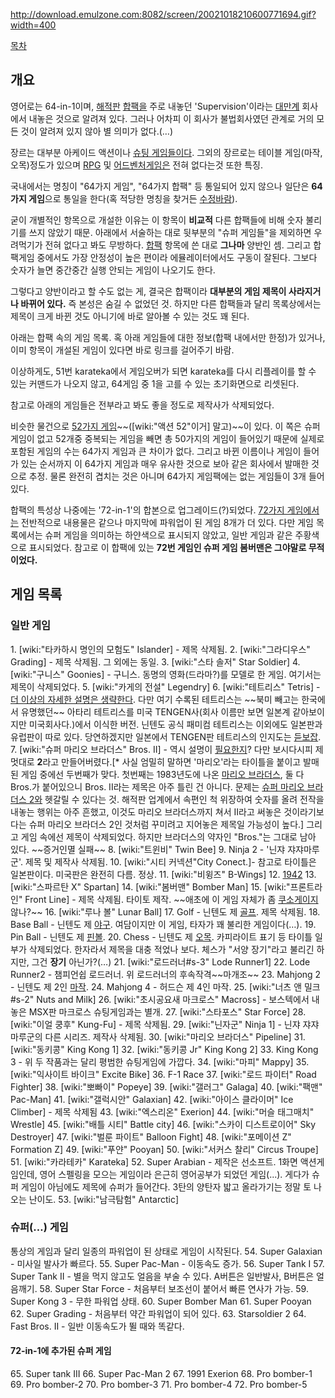 http://download.emulzone.com:8082/screen/20021018210600771694.gif?width=400

[[목차]]

== 개요 ==
영어로는 64-in-1이며, [[해적판]] [[합팩]]을 주로 내놓던 'Supervision'이라는 [[대만]]계 회사에서 내놓은 것으로 알려져 있다. 그러나 어차피 이 회사가 불법회사였던 관계로 거의 모든 것이 알려져 있지 않아 별 의미가 없다.(…)

장르는 대부분 아케이드 액션이나 [[슈팅 게임]]들이다. 그외의 장르로는 테이블 게임(마작, 오목)정도가 있으며 [[RPG]] 및 [[어드벤처]]게임은 전혀 없다는것 또한 특징.

국내에서는 명칭이 "64가지 게임", "64가지 합팩" 등 통일되어 있지 않으나 일단은 '''64가지 게임'''으로 통일을 한다(혹 적당한 명칭을 찾거든 [[수정바람]]).

굳이 개별적인 항목으로 개설한 이유는 이 항목이 '''비교적''' 다른 합팩들에 비해 숫자 불리기를 쓰지 않았기 때문. 아래에서 서술하는 대로 뒷부분의 "슈퍼 게임들"을 제외하면 우려먹기가 전혀 없다고 봐도 무방하다. [[합팩]] 항목에 쓴 대로 '''그나마''' 양반인 셈. 그리고 합팩게임 중에서도 가장 안정성이 높은 편이라 에뮬레이터에서도 구동이 잘된다. 그보다 숫자가 늘면 중간중간 실행 안되는 게임이 나오기도 한다.

그렇다고 양반이라고 할 수도 없는 게, 결국은 합팩이라 '''대부분의 게임 제목이 사라지거나 바뀌어 있다.''' 즉 본성은 숨길 수 없었던 것. 하지만 다른 합팩들과 달리 목록상에서는 제목이 크게 바뀐 것도 아니기에 바로 알아볼 수 있는 것도 꽤 된다.

아래는 합팩 속의 게임 목록. 혹 아래 게임들에 대한 정보(합팩 내에서만 한정)가 있거나, 이미 항목이 개설된 게임이 있다면 바로 링크를 걸어주기 바람. 

이상하게도, 51번 karateka에서 게임오버가 되면 karateka를 다시 리플레이를 할 수 있는 커맨드가 나오지 않고, 64게임 중 1을 고를 수 있는 초기화면으로 리셋된다.

참고로 아래의 게임들은 전부라고 봐도 좋을 정도로 제작사가 삭제되었다. 

비슷한 물건으로 [[52가지 게임]]~~([wiki:"액션 52"이거] 말고)~~이 있다. 이 쪽은 슈퍼 게임이 없고 52개중 중복되는 게임을 빼면 총 50가지의 게임이 들어있기 때문에 실제로 포함된 게임의 수는 64가지 게임과 큰 차이가 없다. 그리고 바뀐 이름이나 게임이 들어가 있는 순서까지 이 64가지 게임과 매우 유사한 것으로 보아 같은 회사에서 발매한 것으로 추정. 물론 완전히 겹치는 것은 아니며 64가지 게임팩에는 없는 게임들이 3개 들어있다.

합팩의 특성상 나중에는 '72-in-1'의 합본으로 업그레이드(?)되었다. [[72가지 게임]]에서는 전반적으로 내용물은 같으나 마지막에 파워업이 된 게임 8개가 더 있다. 다만 게임 목록에서는 슈퍼 게임을 의미하는 하얀색으로 표시되지 않았고, 일반 게임과 같은 주황색으로 표시되었다. 참고로 이 합팩에 있는 '''72번 게임인 슈퍼 게임 봄버맨은 그야말로 무적이었다.'''

== 게임 목록 ==
=== 일반 게임 ===
1. [wiki:"타카하시 명인의 모험도" Islander] - 제목 삭제됨.
2. [wiki:"그라디우스" Grading] - 제목 삭제됨. 그 외에는 동일.
3. [wiki:"스타 솔저" Star Soldier]
4. [wiki:"구니스" Goonies] - 구니스. 동명의 영화(드라마?)를 모델로 한 게임. 여기서는 제목이 삭제되었다.
5. [wiki:"카게의 전설" Legendry]
6. [wiki:"테트리스" Tetris] - [[더 이상의 자세한 설명은 생략한다]]. 다만 여기 수록된 테트리스는 ~~북미 빼고는 한국에서 유명했던~~ 아타리 테트리스를 미국 TENGEN사(회사 이름만 보면 일본계 같아보이지만 미국회사다.)에서 이식한 버전. 닌텐도 공식 패미컴 테트리스는 이외에도 일본판과 유럽판이 따로 있다. 당연하겠지만 일본에서 TENGEN판 테트리스의 인지도는 [[듣보잡]].
7. [wiki:"슈퍼 마리오 브라더스" Bros. II] - 역시 설명이 [[필요한지]]? 다만 보시다시피 제 멋대로 '''2'''라고 만들어버렸다.[* 사실 엄밀히 말하면 '마리오'라는 타이틀을 붙이고 발매된 게임 중에선 두번째가 맞다. 첫번째는 1983년도에 나온 [[마리오 브라더스]], 둘 다 Bros.가 붙어있으니 Bros. II라는 제목은 아주 틀린 건 아니다. 문제는 [[슈퍼 마리오 브라더스 2]]와 헷갈릴 수 있다는 것. 해적판 업계에서 속편인 척 위장하여 숫자를 올려 전작을 내놓는 행위는 아주 흔했고, 이것도 마리오 브라더스까지 쳐서 II라고 써놓은 것이라기보다는 슈퍼 마리오 브라더스 2인 것처럼 꾸미려고 지어놓은 제목일 가능성이 높다.] 그리고 게임 속에선 제목이 삭제되었다. 하지만 브라더스의 약자인 "Bros."는 그대로 남아 있다. ~~증거인멸 실패~~
8. [wiki:"트윈비" Twin Bee]
9. Ninja 2 - '닌쟈 쟈쟈마루군'. 제목 및 제작사 삭제됨.
10. [wiki:"시티 커넥션"City Conect.]- 참고로 타이틀은 일본판이다. 미국판은 완전히 다름. 정상.
11. [wiki:"비윙즈" B-Wings]
12. [[1942]]
13. [wiki:"스파르탄 X" Spartan]
14. [wiki:"봄버맨" Bomber Man]
15. [wiki:"프론트라인" Front Line] - 제목 삭제됨. 타이토 제작. ~~애초에 이 게임 자체가 좀 [[쿠소게]]이지 않나?~~
16. [wiki:"루나 볼" Lunar Ball]
17. Golf - 닌텐도 제 [[골프]]. 제목 삭제됨.
18. Base Ball - 닌텐도 제 [[야구]]. 여담이지만 이 게임, 타자가 꽤 불리한 게임이다(…).
19. Pin Ball - 닌텐도 제 [[핀볼]].
20. Chess - 닌텐도 제 [[오목]]. 카피라이트 표기 등 타이틀 일부가 삭제되었다. 한자라서 제목을 대충 적었나 보다. 체스가 "서양 장기"라고 불리긴 하지만, 그건 '''장기''' 아닌가?(…)
21. [wiki:"로드러너#s-3" Lode Runner1]
22. Lode Runner2 - 챔피언쉽 로드러너. 위 로드러너의 후속작격~~마개조~~
23. Mahjong 2 - 닌텐도 제 2인 [[마작]].
24. Mahjong 4 - 허드슨 제 4인 마작.
25. [wiki:"너츠 앤 밀크#s-2" Nuts and Milk]
26. [wiki:"초시공요새 마크로스" Macross] - 보스텍에서 내놓은 MSX판 마크로스 슈팅게임과는 별개.
27. [wiki:"스타포스" Star Force]
28. [wiki:"이얼 쿵후" Kung-Fu] - 제목 삭제됨.
29. [wiki:"닌자군" Ninja 1] - 닌쟈 쟈쟈마루군의 다른 시리즈. 제작사 삭제됨.
30. [wiki:"마리오 브라더스" Pipeline]
31. [wiki:"동키콩" King Kong 1]
32. [wiki:"동키콩 Jr" King Kong 2]
33. King Kong 3 - 위 두 작품과는 달리 평범한 슈팅게임에 가깝다.
34. [wiki:"마피" Mappy]
35. [wiki:"익사이트 바이크" Excite Bike]
36. F-1 Race
37. [wiki:"로드 파이터" Road Fighter]
38. [wiki:"뽀빠이" Popeye]
39. [wiki:"갤러그" Galaga]
40. [wiki:"팩맨" Pac-Man]
41. [wiki:"갤럭시안" Galaxian]
42. [wiki:"아이스 클라이머" Ice Climber] - 제목 삭제됨
43. [wiki:"엑스리온" Exerion]
44. [wiki:"머슬 태그매치" Wrestle]
45. [wiki:"배틀 시티" Battle city]
46. [wiki:"스카이 디스트로이어" Sky Destroyer]
47. [wiki:"벌룬 파이트" Balloon Fight]
48. [wiki:"포메이션 Z" Formation Z]
49. [wiki:"푸얀" Pooyan]
50. [wiki:"서커스 찰리" Circus Troupe]
51. [wiki:"카라테카" Karateka]
52. Super Arabian - 제작은 선소프트. 1화면 액션게임인데, 영어 스펠링을 모으는 게임이라 은근히 영어공부가 되었던 게임(...). 게다가 슈퍼 게임이 아님에도 제목에 슈퍼가 들어간다. 3탄의 양탄자 밟고 올라가기는 정말 토 나오는 난이도.
53. [wiki:"남극탐험" Antarctic]

=== 슈퍼(…) 게임 ===
통상의 게임과 달리 일종의 파워업이 된 상태로 게임이 시작된다. 
54. Super Galaxian - 미사일 발사가 빠르다.
55. Super Pac-Man - 이동속도 증가.
56. Super Tank I
57. Super Tank II - 별을 먹지 않고도 얼음을 부술 수 있다. A버튼은 일반발사, B버튼은 얼음깨기.
58. Super Star Force - 처음부터 보조선이 붙어서 빠른 연사가 가능.
59. Super Kong 3 - 무한 파워업 상태.
60. Super Bomber Man
61. Super Pooyan
62. Super Grading - 처음부터 약간 파워업이 되어 있다.
63. Starsoldier 2
64. Fast Bros. II - 일반 이동속도가 뛸 때와 똑같다.

==== 72-in-1에 추가된 슈퍼 게임 ====
65. Super tank III
66. Super Pac-Man 2
67. 1991 Exerion
68. Pro bomber-1
69. Pro bomber-2
70. Pro bomber-3
71. Pro bomber-4
72. Pro bomber-5

